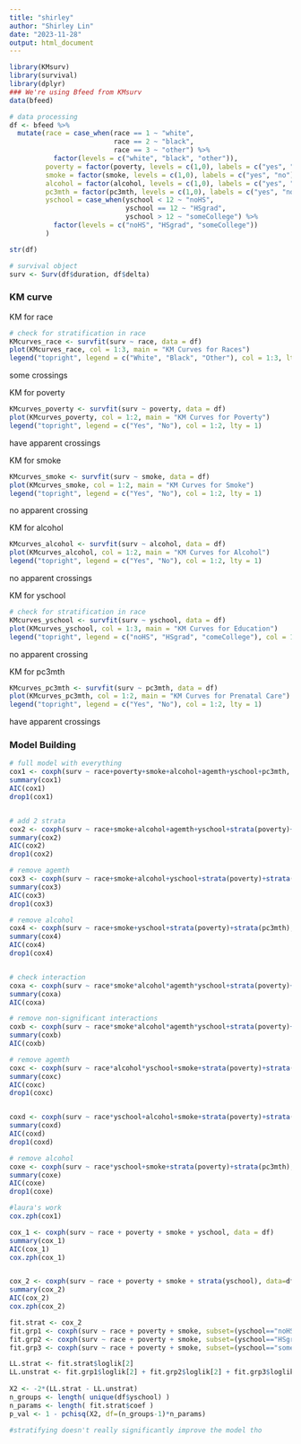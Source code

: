 ```yaml
---
title: "shirley"
author: "Shirley Lin"
date: "2023-11-28"
output: html_document
---
```


```r
library(KMsurv)
library(survival)
library(dplyr)
### We're using Bfeed from KMsurv
data(bfeed)
```

```r
# data processing
df <- bfeed %>% 
  mutate(race = case_when(race == 1 ~ "white",
                          race == 2 ~ "black", 
                          race == 3 ~ "other") %>% 
           factor(levels = c("white", "black", "other")),
         poverty = factor(poverty, levels = c(1,0), labels = c("yes", "no")),
         smoke = factor(smoke, levels = c(1,0), labels = c("yes", "no")),
         alcohol = factor(alcohol, levels = c(1,0), labels = c("yes", "no")),
         pc3mth = factor(pc3mth, levels = c(1,0), labels = c("yes", "no")),
         yschool = case_when(yschool < 12 ~ "noHS",
                             yschool == 12 ~ "HSgrad", 
                             yschool > 12 ~ "someCollege") %>% 
           factor(levels = c("noHS", "HSgrad", "someCollege"))
         )

str(df)

# survival object
surv <- Surv(df$duration, df$delta)
```

### KM curve

KM for race
```r
# check for stratification in race
KMcurves_race <- survfit(surv ~ race, data = df)
plot(KMcurves_race, col = 1:3, main = "KM Curves for Races")
legend("topright", legend = c("White", "Black", "Other"), col = 1:3, lty = 1)
```
some crossings


KM for poverty
```r
KMcurves_poverty <- survfit(surv ~ poverty, data = df)
plot(KMcurves_poverty, col = 1:2, main = "KM Curves for Poverty")
legend("topright", legend = c("Yes", "No"), col = 1:2, lty = 1)
```
have apparent crossings


KM for smoke
```r
KMcurves_smoke <- survfit(surv ~ smoke, data = df)
plot(KMcurves_smoke, col = 1:2, main = "KM Curves for Smoke")
legend("topright", legend = c("Yes", "No"), col = 1:2, lty = 1)
```
no apparent crossing


KM for alcohol
```r
KMcurves_alcohol <- survfit(surv ~ alcohol, data = df)
plot(KMcurves_alcohol, col = 1:2, main = "KM Curves for Alcohol")
legend("topright", legend = c("Yes", "No"), col = 1:2, lty = 1)
```
no apparent crossings


KM for yschool
```r
# check for stratification in race
KMcurves_yschool <- survfit(surv ~ yschool, data = df)
plot(KMcurves_yschool, col = 1:3, main = "KM Curves for Education")
legend("topright", legend = c("noHS", "HSgrad", "comeCollege"), col = 1:3, lty = 1)
```
no apparent crossing


KM for pc3mth
```r
KMcurves_pc3mth <- survfit(surv ~ pc3mth, data = df)
plot(KMcurves_pc3mth, col = 1:2, main = "KM Curves for Prenatal Care")
legend("topright", legend = c("Yes", "No"), col = 1:2, lty = 1)
```
have apparent crossings


### Model Building

```r
# full model with everything
cox1 <- coxph(surv ~ race+poverty+smoke+alcohol+agemth+yschool+pc3mth, data=df)
summary(cox1)
AIC(cox1)
drop1(cox1)


# add 2 strata
cox2 <- coxph(surv ~ race+smoke+alcohol+agemth+yschool+strata(poverty)+strata(pc3mth), data=df)
summary(cox2)
AIC(cox2)
drop1(cox2)

# remove agemth
cox3 <- coxph(surv ~ race+smoke+alcohol+yschool+strata(poverty)+strata(pc3mth), data=df)
summary(cox3)
AIC(cox3)
drop1(cox3)

# remove alcohol
cox4 <- coxph(surv ~ race+smoke+yschool+strata(poverty)+strata(pc3mth), data=df)
summary(cox4)
AIC(cox4)
drop1(cox4)


# check interaction
coxa <- coxph(surv ~ race*smoke*alcohol*agemth*yschool+strata(poverty)+strata(pc3mth), data=df)
summary(coxa)
AIC(coxa)

# remove non-significant interactions
coxb <- coxph(surv ~ race*smoke*alcohol*agemth*yschool+strata(poverty)+strata(pc3mth), data=df)
summary(coxb)
AIC(coxb)

# remove agemth
coxc <- coxph(surv ~ race*alcohol*yschool+smoke+strata(poverty)+strata(pc3mth), data=df)
summary(coxc)
AIC(coxc)
drop1(coxc)


coxd <- coxph(surv ~ race*yschool+alcohol+smoke+strata(poverty)+strata(pc3mth), data=df)
summary(coxd)
AIC(coxd)
drop1(coxd)

# remove alcohol
coxe <- coxph(surv ~ race*yschool+smoke+strata(poverty)+strata(pc3mth), data=df)
summary(coxe)
AIC(coxe)
drop1(coxe)

```

```r
#laura's work
cox.zph(cox1)

cox_1 <- coxph(surv ~ race + poverty + smoke + yschool, data = df)
summary(cox_1)
AIC(cox_1)
cox.zph(cox_1)


cox_2 <- coxph(surv ~ race + poverty + smoke + strata(yschool), data=df)
summary(cox_2)
AIC(cox_2)
cox.zph(cox_2)

fit.strat <- cox_2
fit.grp1 <- coxph(surv ~ race + poverty + smoke, subset=(yschool=="noHS"), data=df)
fit.grp2 <- coxph(surv ~ race + poverty + smoke, subset=(yschool=="HSgrad"), data=df)
fit.grp3 <- coxph(surv ~ race + poverty + smoke, subset=(yschool=="someCollege"), data=df)

LL.strat <- fit.strat$loglik[2]
LL.unstrat <- fit.grp1$loglik[2] + fit.grp2$loglik[2] + fit.grp3$loglik[2]
    
X2 <- -2*(LL.strat - LL.unstrat)
n_groups <- length( unique(df$yschool) )
n_params <- length( fit.strat$coef )
p_val <- 1 - pchisq(X2, df=(n_groups-1)*n_params)

#stratifying doesn't really significantly improve the model tho
```


